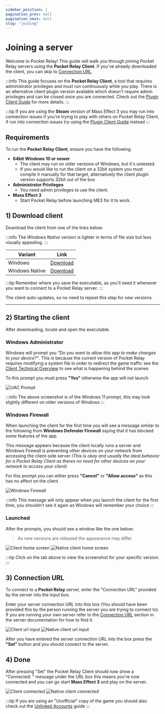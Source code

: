 ```yaml
---
sidebar_position: 1
pagination_prev: null
pagination_next: null
slug: "joining"
---
```



# Joining a server

Welcome to Pocket Relay! This guide will walk you through joining Pocket Relay servers using the **Pocket Relay Client**. If you've already downloaded the client, you can skip to [Connection URL](#3-connection-url).

:::info
This guide focuses on the **Pocket Relay Client**, a tool that requires administrator privileges and must run continuously while you play. There is an alternative client plugin version available which doesn't require admin privileges and can be closed once you are 
connected. Check out the [Plugin Client Guide](plugin-client.mdx) for more details.
:::

:::tip
If you are using the **Steam** version of Mass Effect 3 you may run into connection issues if you're trying 
to play with others on Pocket Relay Client, if run into connection issues try using the [Plugin Client Guide](plugin-client.mdx) instead
:::


## Requirements

To run the **Pocket Relay Client**, ensure you have the following:

- **64bit Windows 10 or newer**
  - The client may run on older versions of Windows, but it's untested.
  - If you would like to run the client on a 32bit system you must compile it manually for that target, alternatively the client plugin version supports 32bit out of the box
- **Administrator Privileges**
  - You need admin privileges to use the client.
- **Mass Effect 3**
  - Start Pocket Relay before launching ME3 for it to work.


## 1) Download client

Download the client from one of the links below:

:::info
The _Windows Native_ version is lighter in terms of file size but less visually appealing. 
:::

| Variant                       | Link                                                                                                      |
| ----------------------------- | --------------------------------------------------------------------------------------------------------- |
| <WindowsIcon /> Windows        | [Download](https://github.com/PocketRelay/Client/releases/latest/download/pocket-relay-client.exe)        |
| <WindowsIcon /> Windows Native | [Download](https://github.com/PocketRelay/Client/releases/latest/download/pocket-relay-client-native.exe) |

:::tip
Remember where you save the executable, as you'll need it whenever you want to connect to a Pocket Relay server.
:::

The client auto-updates, so no need to repeat this step for new versions.

---

## 2) Starting the client

After downloading, locate and open the executable.

### Windows Administrator

Windows will prompt you _"Do you want to allow this app to make changes to your device?"_. This is because the current version of Pocket Relay requires modifying a system
file in order to redirect the game traffic see the [Client Technical Overview](../technical/client#hosts-file) to
see what is happening behind the scenes

To this prompt you must press **"Yes"** otherwise the app will not launch

![UAC Prompt](./img/uac-prompt.png)

:::info
The above screenshot is of the Windows 11 prompt, this may look slightly different on older versions of Windows
:::

### Windows Firewall

When launching the client for the first time you will see a message similar to the following from **Windows Defender Firewall** saying that it has blocked some features of the app.

This message appears because the client locally runs a server and Windows Firewall is preventing other devices on your network from accessing the client-side server _(This is okay and usually the ideal behavior for a Pocket Relay Client as theres no need for other devices on your network to access your client)_

For this prompt you can either press **"Cancel"** or **"Allow access"** as this has no affect on the client

![Windows Firewall](./img/windows-firewall.png)

:::info
This message will only appear when you launch the client for the first time, you shouldn't see it again
as Windows will remember your choice
:::

### Launched

After the prompts, you should see a window like the one below:


> As new versions are released the appearance may differ

<Tabs groupId="client-variant">
  <TabItem value="client" label="Client" default>
    <img src={clientBaseImage} alt="Client home screen"></img>
  </TabItem>
  <TabItem value="client-native" label="Native Client">
    <img src={clientBaseNativeImage} alt="Native client home screen"></img>
  </TabItem>
</Tabs>

:::tip
Click on the tab above to view the screenshot for your specific version.
:::

## 3) Connection URL

To connect to a **Pocket Relay** server, enter the "Connection URL" provided by the server into the input box.

Enter your server connection URL into this box (You should have been provided this by the person running the server you are trying to connect to). If you
are running your own server refer to the [Connection URL](../server/executable#4-connection-url) section in the server documentation for how to find it.


<Tabs groupId="client-variant">
  <TabItem value="client" label="Client" default>
    <img src={clientUrlImage} alt="Client url input"></img>
  </TabItem>
  <TabItem value="client-native" label="Native Client">
    <img src={clientUrlNativeImage} alt="Native client url input"></img>
  </TabItem>
</Tabs>

After you have entered the server connection URL into the box press the **"Set"** button and you should connect to the server.

## 4) Done

After pressing "Set" the Pocket Relay Client should now show a "Connected: " message under the URL box this means you're now
connected and you can go start **Mass Effect 3** and play on the server.


<Tabs groupId="client-variant">
  <TabItem value="client" label="Client" default>
    <img src={clientConnectedImage} alt="Client connected"></img>
  </TabItem>
  <TabItem value="client-native" label="Native Client">
    <img src={clientConnectedNativeImage} alt="Native client connected"></img>
  </TabItem>
</Tabs>

:::tip
If you are using an "Unofficial" copy of the game you should also check out the [Unlinked Accounts](unlinked-accounts.md) guide
:::
